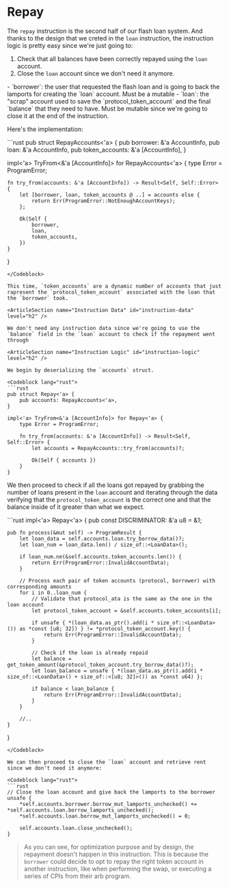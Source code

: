 # Repay

The `repay` instruction is the second half of our flash loan system. And thanks to the design that we creted in the `loan` instruction, the instruction logic is pretty easy since we're just going to:
1. Check that all balances have been correctly repayed using the `loan` account.
2. Close the `loan` account since we don't need it anymore.

<ArticleSection name="Required Accounts" id="required-accounts" level="h2" />
- `borrower`: the user that requested the flash loan and is going to back the lamports for creating the `loan` account. Must be a mutable
- `loan`: the "scrap" account used to save the `protocol_token_account` and the final `balance` that they need to have. Must be mutable since we're going to close it at the end of the instruction.

Here's the implementation:

<Codeblock lang="rust">
```rust
pub struct RepayAccounts<'a> {
    pub borrower: &'a AccountInfo,
    pub loan: &'a AccountInfo,
    pub token_accounts: &'a [AccountInfo],
}

impl<'a> TryFrom<&'a [AccountInfo]> for RepayAccounts<'a> {
    type Error = ProgramError;

    fn try_from(accounts: &'a [AccountInfo]) -> Result<Self, Self::Error> {
        let [borrower, loan, token_accounts @ ..] = accounts else {
            return Err(ProgramError::NotEnoughAccountKeys);
        };

        Ok(Self {
            borrower,
            loan,
            token_accounts,
        })
    }
}
```
</Codeblock>

This time, `token_accounts` are a dynamic number of accounts that just rapresent the `protocol_token_account` associated with the loan that the `borrower` took. 

<ArticleSection name="Instruction Data" id="instruction-data" level="h2" />

We don't need any instruction data since we're going to use the `balance` field in the `loan` account to check if the repayment went through 

<ArticleSection name="Instruction Logic" id="instruction-logic" level="h2" />

We begin by deserializing the `accounts` struct.

<Codeblock lang="rust">
```rust
pub struct Repay<'a> {
    pub accounts: RepayAccounts<'a>,
}

impl<'a> TryFrom<&'a [AccountInfo]> for Repay<'a> {
    type Error = ProgramError;
    
    fn try_from(accounts: &'a [AccountInfo]) -> Result<Self, Self::Error> {
        let accounts = RepayAccounts::try_from(accounts)?;

        Ok(Self { accounts })
    }
}

```
</Codeblock>

We then proceed to check if all the loans got repayed by grabbing the number of loans present in the `loan` account and iterating through the data verifying that the `protocol_token_account` is the correct one and that the balance inside of it greater than what we expect.

<Codeblock lang="rust"> 
```rust
impl<'a> Repay<'a> {
    pub const DISCRIMINATOR: &'a u8 = &1;
    
    pub fn process(&mut self) -> ProgramResult {  
        let loan_data = self.accounts.loan.try_borrow_data()?;
        let loan_num = loan_data.len() / size_of::<LoanData>();

        if loan_num.ne(&self.accounts.token_accounts.len()) {
            return Err(ProgramError::InvalidAccountData);
        }

        // Process each pair of token accounts (protocol, borrower) with corresponding amounts
        for i in 0..loan_num {
            // Validate that protocol_ata is the same as the one in the loan account
            let protocol_token_account = &self.accounts.token_accounts[i];

            if unsafe { *(loan_data.as_ptr().add(i * size_of::<LoanData>()) as *const [u8; 32]) } != *protocol_token_account.key() {
                return Err(ProgramError::InvalidAccountData);
            }

            // Check if the loan is already repaid
            let balance = get_token_amount(&protocol_token_account.try_borrow_data()?);
            let loan_balance = unsafe { *(loan_data.as_ptr().add(i * size_of::<LoanData>() + size_of::<[u8; 32]>()) as *const u64) };
            
            if balance < loan_balance {
                return Err(ProgramError::InvalidAccountData);
            }
        }
    
        //..
    }
}
```
</Codeblock>

We can then proceed to close the `loan` account and retrieve rent since we don't need it anymore:

<Codeblock lang="rust">
```rust    
// Close the loan account and give back the lamports to the borrower
unsafe {
    *self.accounts.borrower.borrow_mut_lamports_unchecked() += *self.accounts.loan.borrow_lamports_unchecked();
    *self.accounts.loan.borrow_mut_lamports_unchecked() = 0;

    self.accounts.loan.close_unchecked();
}
```
</Codeblock>

> As you can see, for optimization purpose and by design, the repayment doesn't happen in this instruction. This is because the `borrower` could decide to opt to repay the right token account in another instruction, like when performing the swap, or executing a series of CPIs from their arb program.